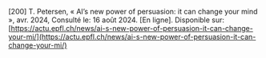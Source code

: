 \[200\]	T. Petersen, « AI’s new power of persuasion: it can change your mind », avr. 2024, Consulté le: 16 août 2024\. \[En ligne\]. Disponible sur: [https://actu.epfl.ch/news/ai-s-new-power-of-persuasion-it-can-change-your-mi/](https://actu.epfl.ch/news/ai-s-new-power-of-persuasion-it-can-change-your-mi/)